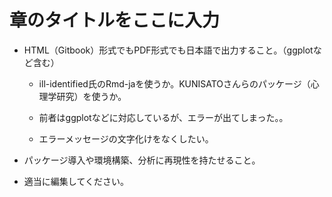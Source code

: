 # 章のタイトルをここに入力

-   HTML（Gitbook）形式でもPDF形式でも日本語で出力すること。（ggplotなど含む）

    -   ill-identified氏のRmd-jaを使うか。KUNISATOさんらのパッケージ（心理学研究）を使うか。

    -   前者はggplotなどに対応しているが、エラーが出てしまった。。

    -   エラーメッセージの文字化けをなくしたい。

-   パッケージ導入や環境構築、分析に再現性を持たせること。

-   適当に編集してください。
